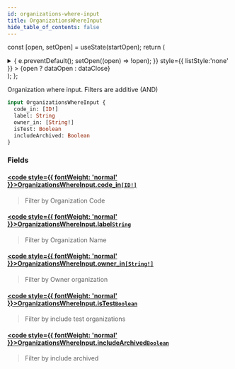 ```yaml
---
id: organizations-where-input
title: OrganizationsWhereInput
hide_table_of_contents: false
---
```






const [open, setOpen] = useState(startOpen);
return (
<details {...(open ? { open: true } : {})} className="details" style={{ border:'none', boxShadow:'none', background:'var(--ifm-background-color)' }}>
<summary
onClick={(e) => {
e.preventDefault();
setOpen((open) => !open);
}}
style={{ listStyle:'none' }} >
{open ? dataOpen : dataClose}
</summary>
{open && children}
</details>
);
};

Organization where input. Filters are additive (AND)

```graphql
input OrganizationsWhereInput {
  code_in: [ID!]
  label: String
  owner_in: [String!]
  isTest: Boolean
  includeArchived: Boolean
}
```

### Fields

#### [<code style={{ fontWeight: 'normal' }}>OrganizationsWhereInput.<b>code_in</b></code>](#)<Bullet />[`[ID!]`](/api/scalars/id) <Badge class="badge badge--secondary" text="list"/> <Badge class="badge badge--secondary" text="scalar"/>

> Filter by Organization Code

#### [<code style={{ fontWeight: 'normal' }}>OrganizationsWhereInput.<b>label</b></code>](#)<Bullet />[`String`](/api/scalars/string) <Badge class="badge badge--secondary" text="scalar"/>

> Filter by Organization Name

#### [<code style={{ fontWeight: 'normal' }}>OrganizationsWhereInput.<b>owner_in</b></code>](#)<Bullet />[`[String!]`](/api/scalars/string) <Badge class="badge badge--secondary" text="list"/> <Badge class="badge badge--secondary" text="scalar"/>

> Filter by Owner organization

#### [<code style={{ fontWeight: 'normal' }}>OrganizationsWhereInput.<b>isTest</b></code>](#)<Bullet />[`Boolean`](/api/scalars/boolean) <Badge class="badge badge--secondary" text="scalar"/>

> Filter by include test organizations

#### [<code style={{ fontWeight: 'normal' }}>OrganizationsWhereInput.<b>includeArchived</b></code>](#)<Bullet />[`Boolean`](/api/scalars/boolean) <Badge class="badge badge--secondary" text="scalar"/>

> Filter by include archived
